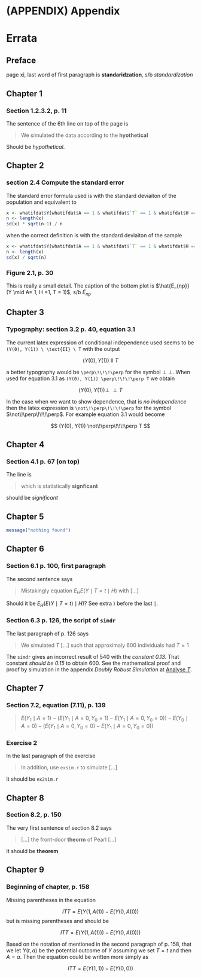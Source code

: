 # (APPENDIX) Appendix {-}

# Errata {#errata}

## Preface

page xi, last word of first paragraph is **standaridzation**, 
s/b *standardization*

## Chapter 1

### Section 1.2.3.2, p. 11

The sentence of the 6th line on top of the page is

> We simulated the data according to the **hyothetical**

Should be *hypothetical*.

## Chapter 2

### section 2.4 Compute the standard error

The standard error formula used is with the standard deviaiton of the population
and equivalent to 


```r
x <- whatifdat$Y[whatifdat$A == 1 & whatifdat$`T` == 1 & whatifdat$H ==1]
n <- length(x)
sd(x) * sqrt(n-1) / n
```

when the correct definition is with the standard deviaiton of the sample

```r
x <- whatifdat$Y[whatifdat$A == 1 & whatifdat$`T` == 1 & whatifdat$H ==1]
n <- length(x)
sd(x) / sqrt(n)
```


### Figure 2.1, p. 30

This is really a small detail. The caption of the bottom plot is
$\hat{E_{np}}(Y \mid A= 1, H =1, T = 1)$, s/b $\hat{E}_{np}$


## Chapter 3

### Typography: section 3.2 p. 40, equation 3.1

The current latex expression of conditional independence used seems to be
`(Y(0), Y(1)) \ \text{II} \ T` with the output

$$
(Y(0), Y(1)) \ \text{II} \ T
$$

a better typography would be `\perp\!\!\!\perp` for the symbol $\perp\!\!\!\perp$. 
When used for  equation 3.1 as `(Y(0), Y(1)) \perp\!\!\!\perp T` we obtain


$$
(Y(0), Y(1)) \perp\!\!\!\perp T
$$

In the case when we want to show dependence, that is *no independence* then
the latex expression is `\not\!\perp\!\!\!\perp` for the symbol
$\not\!\perp\!\!\!\perp$. For example equation 3.1 would become


$$
(Y(0), Y(1)) \not\!\perp\!\!\!\perp T
$$

## Chapter 4

### Section 4.1 p. 67 (on top)

The line is

> which is statistically **signficant**

should be *significant*


## Chapter 5

```r
message("nothing found")
```


## Chapter 6

### Section 6.1 p. 100, first paragraph

The second sentence says

> Mistakingly equation $E_H E(Y \mid T=t \mid H)$ with [...]

Should it be $E_H (E(Y \mid T=t) \mid H)$? See extra $)$ before the last $\mid$.

### Section 6.3 p. 126, the script of `simdr`

The last paragraph of p. 126 says

> We simulated $T$ [...] such that approximaly 600 individuals had $T=1$

The `simdr` gives an incorrect result of 540 with the *constant 0.13*. That
constant *should be 0.15* to obtain 600. See the mathematical proof and proof by
simulation in the appendix *Doubly Robust Simulation* at [Analyse $T$](#errata6a).


## Chapter 7

### Section 7.2, equation (7.11), p. 139

> $E(Y_1 \mid A=1) - (E(Y_1\mid A=0, Y_0=1) - E(Y_1\mid A=0, Y_0=0)) - 
E(Y_0 \mid A=0) - (E(Y_1\mid A=0, Y_0=0) - E(Y_1\mid A=0, Y_0=0))$

### Exercise 2

In the last paragraph of the exercise

> In addition, use `exsim.r` to simulate [...]

It should be `ex2sim.r`


## Chapter 8

### Section 8.2, p. 150

The very first sentence of section 8.2 says

> [...] the front-door **theorm** of Pearl [...]

It should be **theorem**

## Chapter 9

### Beginning of chapter, p. 158

Missing parentheses in the equation

$$
ITT = E(Y(1, A(1)) - E(Y(0, A(0))
$$
but is missing parentheses and should be

$$
ITT = E(Y(1, A(1))) - E(Y(0, A(0)))
$$

Based on the notation of mentioned in the second paragraph of p. 158, that 
we let $Y(t,a)$ be the potential outcome of $Y$ assuming we set $T=t$ and then 
$A=a$. Then the equation could be written more simply as


$$
ITT = E(Y(1, 1)) - E(Y(0, 0))
$$

